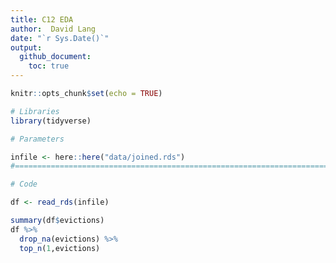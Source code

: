 ```yaml
---
title: C12 EDA
author:  David Lang
date: "`r Sys.Date()`"
output: 
  github_document:
    toc: true
---
```


```r
knitr::opts_chunk$set(echo = TRUE)
```

```r
# Libraries
library(tidyverse)

# Parameters

infile <- here::here("data/joined.rds")
#===============================================================================

# Code
```

```r
df <- read_rds(infile)

summary(df$evictions)
df %>% 
  drop_na(evictions) %>%
  top_n(1,evictions)

```

